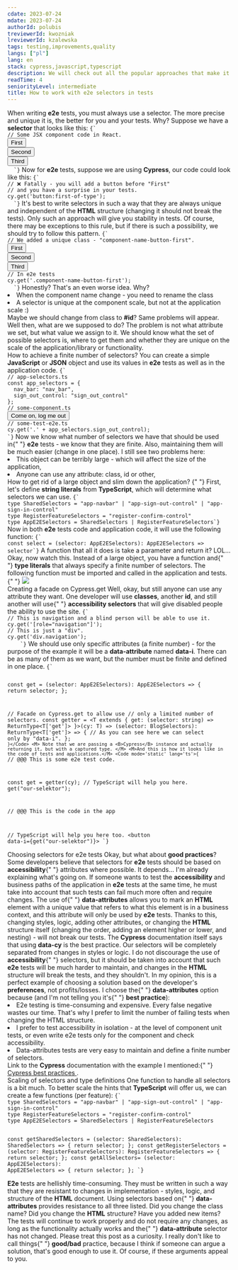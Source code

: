 ```yaml
---
cdate: 2023-07-24
mdate: 2023-07-24
authorId: polubis
treviewerId: kwozniak
lreviewerId: kzalewska
tags: testing,improvements,quality
langs: ["pl"]
lang: en
stack: cypress,javascript,typescript
description: We will check out all the popular approaches that make it much easier to maintain and scale selectors for e2e tests.
readTime: 4
seniorityLevel: intermediate
title: How to work with e2e selectors in tests
---
```


<Prelude label="A bit about selectors for e2e tests">
  <M>
    When writing <B>e2e</B> tests, you must always use a selector. The more
    precise and unique it is, the better for you and your tests. Why? Suppose we
    have a <B>selector</B> that looks like this:
  </M>
  <Code mode='static' lang='tsx'>{`
// Some JSX component code in React.
<button className="button">First</button>
<button className="button">Second</button>
<button className="button">Third</button>
  `}</Code>
  <M>
    Now for <B>e2e</B> tests, suppose we are using <B>Cypress</B>, our code
    could look like this:
  </M>
  <Code mode='static' lang='ts'>{`
// ❌ Fatally - you will add a button before "First"
// and you have a surprise in your tests.
cy.get('button:first-of-type');
  `}</Code>
  <M>
    It's best to write selectors in such a way that they are always unique and
    independent of the <B>HTML</B> structure (changing it should not break the
    tests). Only such an approach will give you stability in tests. Of course,
    there may be exceptions to this rule, but if there is such a possibility, we
    should try to follow this pattern.
  </M>
  <Code mode='static' lang='tsx'>{`
// We added a unique class - "component-name-button-first".
<button className="button component-name-button-first">First</button>
<button className="button">Second</button>
<button className="button">Third</button>
// In e2e tests
cy.get('.component-name-button-first');
  `}</Code>
  <M>Honestly? That's an even worse idea. Why? </M>
  <L>
    <Li>When the component name change - you need to rename the class</Li>
    <Li>
      A selector is unique at the component scale, but not at the application
      scale :)
    </Li>
  </L>
  <M>
    Maybe we should change from class to <B>#id</B>? Same problems will appear.
    Well then, what are we supposed to do? The problem is not what attribute we
    set, but what value we assign to it. We should know what the set of possible
    selectors is, where to get them and whether they are unique on the scale of
    the application/library or functionality.
  </M>
</Prelude>

<Section>
  <XL>How to achieve a finite number of selectors?</XL>
  <M>
    You can create a simple <B>JavaScript</B> or <B>JSON</B> object and use its
    values in <B>e2e</B> tests as well as in the application code.
  </M>
  <Code mode='static' lang='ts'>{`
// app-selectors.ts
const app_selectors = {
  nav_bar: "nav_bar",
  sign_out_control: "sign_out_control"
};
// some-component.ts
<button className={app_selectors.sign_out_control}>Come on, log me out</button>
// some-test-e2e.ts
cy.get('.' + app_selectors.sign_out_control);
`}</Code>
  <M>
    Now we know what number of selectors we have that should be used in{" "}
    <B>e2e</B> tests - we know that they are finite. Also, maintaining them will
    be much easier (change in one place).
  </M>
  <M>I still see two problems here: </M>
  <L>
    <Li>
      This object can be terribly large - which will affect the size of the
      application,
    </Li>
    <Li>Anyone can use any attribute: class, id or other,</Li>
  </L>
</Section>

<Section>
  <XL>How to get rid of a large object and slim down the application?</XL>
  <M>
    {" "}
    First, let's define <B>string literals</B> from <B>TypeScript</B>, which will
    determine what selectors we can use.
  </M>
  <Code mode='static' lang='ts'>{`
type SharedSelectors = "app-navbar" | "app-sign-out-control" | "app-sign-in-control"
type RegisterFeatureSelectors = "register-confirm-control"
type AppE2ESelectors = SharedSelectors | RegisterFeatureSelectors`}</Code>
  <M>
    Now in both <B>e2e</B> tests code and application code, it will use the
    following function:
  </M>
  <Code mode='static' lang='ts'>{`
const select = (selector: AppE2ESelectors): AppE2ESelectors => selector`}</Code>
  <M>
    A function that all it does is take a parameter and return it? LOL... Okay,
    now watch this. Instead of a large object, you have a function and{" "}
    <B>type literals</B> that always specify a finite number of selectors. The
    following function must be imported and called in the application and
    tests.{" "}
  </M>
  <Img
    description="Pay attention to the hints you get from TypeScript"
    src="https://drive.google.com/uc?export=view&id=1LRxTPFldr7cAB-_RcysP6uS1t-ifgmWB"
  />
</Section>

<Section>
  <XL>Creating a facade on Cypress.get</XL>
  <M>
    Well, okay, but still anyone can use any attribute they want. One developer
    will use <B>classes</B>, another <B>id</B>, and still another will use{" "}
    <B>accessibility selectors</B> that will give disabled people the ability to
    use the site.
  </M>
  <Code mode='static' lang='ts'>{`
// This is navigation and a blind person will be able to use it.
cy.get('[role="navigation"]');
// This is just a "div".
cy.get('div.navigation');
    `}</Code>
  <M>
    We should use only specific attributes (a finite number) - for the purpose
    of the example it will be a <B>data-attribute</B> named <B>data-i</B>. There
    can be as many of them as we want, but the number must be finite and defined
    in one place.
  </M>
  <Code mode='static' lang='ts'>{`
   
const get = (selector: AppE2ESelectors): AppE2ESelectors => {
  return selector;
};
 
// Facade on Cypress.get to allow use
// only a limited number of selectors.
const getter =
  <T extends { get: (selector: string) => ReturnType<T['get']> }>(cy: T) =>
  (selector: BlogSelectors): ReturnType<T['get']> => {
    // As you can see here we can select only by "data-i".
  };
`}</Code>
  <M>
    Note that we are passing a <B>Cypress</B> instance and actually returning
    it, but with a captured type.
  </M>
  <M>And this is how it looks like in the code of tests and applications.</M>
  <Code mode='static' lang='ts'>{`
// @@@ This is some e2e test code.
 
const get = getter(cy);
// TypeScript will help you here.
get("our-selektor");
 
// @@@ This is the code in the app
 
// TypeScript will help you here too.
<button data-i={get("our-selektor")}></button>
`}</Code>
</Section>

<Section>
  <XL>Choosing selectors for e2e tests</XL>
  <M>
    Okay, but what about <B>good practices</B>? Some developers believe that
    selectors for <B>e2e</B> tests should be based on <B>accessibility</B>{" "}
    attributes where possible. It depends... I'm already explaining what's going
    on.
  </M>
  <M>
    If someone wants to test the <B>accessibility</B> and business paths of the
    application in <B>e2e</B> tests at the same time, he must take into account
    that such tests can fail much more often and require changes. The use of{" "}
    <B>data-attributes</B> allows you to mark an <B>HTML</B> element with a
    unique value that refers to what this element is in a business context, and
    this attribute will only be used by <B>e2e</B> tests.
  </M>
  <M>
    Thanks to this, changing styles, logic, adding other attributes, or changing
    the <B>HTML</B> structure itself (changing the order, adding an element
    higher or lower, and nesting) - will not break our tests.
  </M>
  <M>
    The <B>Cypress</B> documentation itself says that using <B>data-cy</B> is
    the best practice. Our selectors will be completely separated from changes
    in styles or logic. I do not discourage the use of <B>accessibility</B>{" "}
    selectors, but it should be taken into account that such <B>e2e</B> tests
    will be much harder to maintain, and changes in the <B>HTML</B> structure
    will break the tests, and they shouldn't.
  </M>
  <M>
    In my opinion, this is a perfect example of choosing a solution based on the
    developer's <B>preferences</B>, not profits/losses. I choose the{" "}
    <B>data-attributes</B> option because (and I'm not telling you it's{" "}
    <B>best practice</B>):
  </M>
  <L ordered>
    <Li>
      E2e testing is time-consuming and expensive. Every false negative wastes
      our time. That's why I prefer to limit the number of failing tests when
      changing the HTML structure.
    </Li>
    <Li>
      I prefer to test accessibility in isolation - at the level of component
      unit tests, or even write e2e tests only for the component and check
      accessibility.
    </Li>
    <Li>
      Data-attributes tests are very easy to maintain and define a finite number
      of selectors.
    </Li>
  </L>
  <Hint hasBg>
    Link to the <B>Cypress</B> documentation with the example I mentioned:{" "}
    <A
      outside
      href="https://academy.bigbinary.com/learn-qa-automation-using-cypress/cypress-best-practices"
    >
      Cypress best practices
    </A>
    .
  </Hint>
</Section>

<Section>
  <XL>Scaling of selectors and type definitions</XL>
  <M>
    One function to handle all selectors is a bit much. To better scale the
    hints that <B>TypeScript</B> will offer us, we can create a few functions
    (per feature):
  </M>
  <Code mode='static' lang='ts'>{`
type SharedSelectors = "app-navbar" | "app-sign-out-control" | "app-sign-in-control"
type RegisterFeatureSelectors = "register-confirm-control"
type AppE2ESelectors = SharedSelectors | RegisterFeatureSelectors
 
const getSharedSelectors = (selector: SharedSelectors): SharedSelectors => {
  return selector;
};
const getRegisterSelectors = (selector: RegisterFeatureSelectors): RegisterFeatureSelectors => {
  return selector;
};
const getAllSelectors= (selector: AppE2ESelectors): AppE2ESelectors => {
  return selector;
};
 `}</Code>
</Section>

<Summary label="Summary and a few words about e2e tests">
  <M>
    <B>E2e</B> tests are hellishly time-consuming. They must be written in such
    a way that they are resistant to changes in implementation - styles, logic,
    and structure of the <B>HTML</B> document. Using selectors based on{" "}
    <B>data-attributes</B> provides resistance to all three listed.
  </M>
  <M>
    Did you change the class name? Did you change the <B>HTML</B> structure?
    Have you added new items? The tests will continue to work properly and do
    not require any changes, as long as the functionality actually works and the{" "}
    <B>data-attribute</B> selector has not changed.
  </M>
  <Hint hasBg>
    Please treat this post as a curiosity. I really don't like to call things{" "}
    <B>good/bad</B> practice, because I think if someone can argue a solution,
    that's good enough to use it. Of course, if these arguments appeal to you.
  </Hint>
</Summary>
